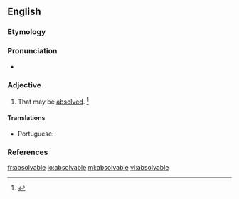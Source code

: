 ==English==

===Etymology===
{{suffix|absolve|able|lang=en}}

===Pronunciation===
* {{a|US}} {{IPA|/æbˈzɑlv.ə.bl̩/|/əbˈzɑlv.ə.bl̩/|lang=en}}

===Adjective===
{{en-adj|-}}

# That may be [[absolve]]d. {{defdate|First attested in the early 19<sup>th</sup> century.}}<ref name=SOED>{{R:SOED5|page=9}}</ref>

====Translations====
{{trans-top|that may be absolved}}
* Portuguese: {{t|pt|absolvível}}
{{trans-mid}}
{{trans-bottom}}

===References===
<references/>

[[fr:absolvable]]
[[io:absolvable]]
[[ml:absolvable]]
[[vi:absolvable]]